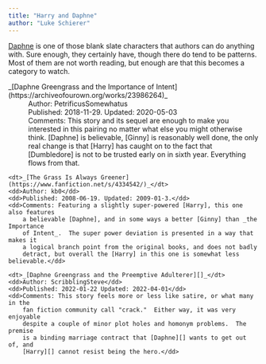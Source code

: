 ```yaml
---
title: "Harry and Daphne"
author: "Luke Schierer"
---
```


[Daphne][] is one of those blank slate characters that authors can do anything
with.  Sure enough, they certainly have, though there do tend to be patterns.
Most of them are not worth reading, but enough are that this becomes a category
to watch.

<dl>
    <dt>_[Daphne Greengrass and the Importance of Intent](https://archiveofourown.org/works/23986264)_</dt>
    <dd>Author: PetrificusSomewhatus</dd>
    <dd>Published: 2018-11-29. Updated: 2020-05-03</dd>
    <dd>Comments: This story and its sequel are enough to make you interested in
        this pairing no matter what else you might otherwise think.  [Daphne] is
        believable, [Ginny] is reasonably well done, the only real change is that
        [Harry] has caught on to the fact that [Dumbledore] is not to be trusted early
        on in sixth year.  Everything flows from that.</dd>

    <dt>_[The Grass Is Always Greener](https://www.fanfiction.net/s/4334542/)_</dt>
    <dd>Author: kb0</dd>
    <dd>Published: 2008-06-19. Updated: 2009-01-3.</dd>
    <dd>Comments: Featuring a slightly super-powered [Harry], this one also features
        a believable [Daphne], and in some ways a better [Ginny] than _the Importance
        of Intent_.  The super power deviation is presented in a way that makes it
        a logical branch point from the original books, and does not badly
        detract, but overall the [Harry] in this one is somewhat less believable.</dd>

    <dt>_[Daphne Greengrass and the Preemptive Adulterer][]_</dt>
    <dd>Author: ScribblingSteve</dd>
    <dd>Published: 2022-01-22 Updated: 2022-04-01</dd>
    <dd>Comments: This story feels more or less like satire, or what many in the
        fan fiction community call "crack."  Either way, it was very enjoyable
        despite a couple of minor plot holes and homonym problems.  The premise
        is a binding marriage contract that [Daphne][] wants to get out of, and
        [Harry][] cannot resist being the hero.</dd>
</dl>

[Daphne Greengrass and the Preemptive Adulterer]: <https://archiveofourown.org/works/36587794>

[Harry]: </harrypedia/people/potter/harry_james>

[Daphne]: </harrypedia/people/greengrass/daphne>

[Ginny]: </harrypedia/people/weasley/ginevra_molly>

[Dumbledore]: </harrypedia/people/weasley/dumbledore/albus_percival_wulfric_brian>